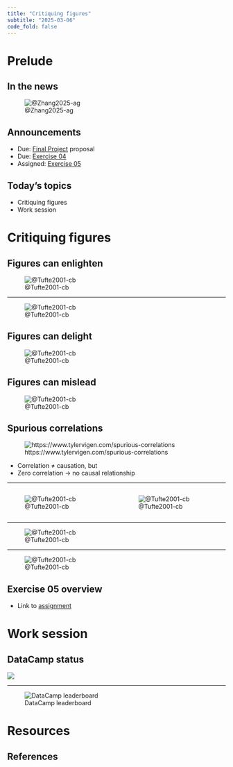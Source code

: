```yaml
---
title: "Critiquing figures"
subtitle: "2025-03-06"
code_fold: false
---
```


# Prelude

## In the news

![@Zhang2025-ag](../include/img/nytimes-2025-03-04-trump-tariffs.png)

## Announcements

- [Due]{.orange_due}: [Final Project](../exercises/final-project.qmd) proposal
- [Due]{.orange_due}: [Exercise 04](../exercises/ex04-sci-of-data-viz.qmd)
- [Assigned]{.green_assigned}: [Exercise 05](../exercises/ex05-figure-prep-guidelines.qmd)

## Today's topics

- Critiquing figures
- Work session

# Critiquing figures

## Figures can enlighten

![@Tufte2001-cb](../include/img/tufte-scatter-p14.png)

---

![@Tufte2001-cb](../include/img/tufte-john-snow-cholera-p24.png)

## Figures can delight

![@Tufte2001-cb](../include/img/tufte-french-rail-p31.png)

## Figures can mislead

![@Tufte2001-cb](../include/img/tufte-illusory-corr-p15.png)

## Spurious correlations

![https://www.tylervigen.com/spurious-correlations](https://www.tylervigen.com/spurious/correlation/image/5918_associates-degrees-awarded-in-emergency-medical-tech_correlates-with_miss-americas-age.svg)

- Correlation $\neq$ causation, but
- Zero correlation $\rightarrow$ no causal relationship

---

:::: {.columns}
::: {.column width=50%}
![@Tufte2001-cb](../include/img/tufte-fuel-std-p57.png)
:::
::: {.column width=50%}
![@Tufte2001-cb](../include/img/tufte-fuel-std-p58.png)
:::
::::

---

![@Tufte2001-cb](../include/img/tufte-p60.png)

---

![@Tufte2001-cb](../include/img/tufte-p75.png)

## Exercise 05 overview

- Link to [assignment](../exercises/ex05-figure-prep-guidelines.qmd)

# Work session

## DataCamp status

![](../include/img/datacamp-2025-03-04.png)

---

![DataCamp leaderboard](../include/img/datacamp-leaderboard-2025-03-04.png)

# Resources

## References
